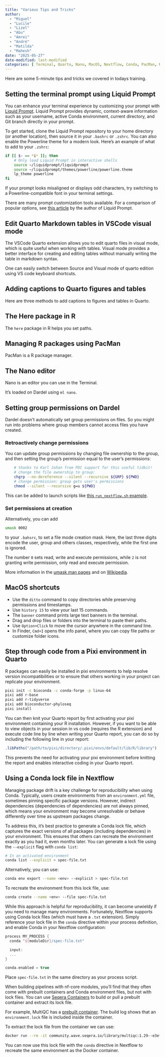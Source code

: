 ```yaml
---
title: "Various Tips and Tricks"
author:
  - "Miguel"
  - "Lucile"
  - "Lizel"
  - "Abu"
  - "Amrei"
  - "André"
  - "Matilda"
  - "Mahesh"
date: "2025-05-27"
date-modified: last-modified
categories: [ Terminal, Quarto, Nano, MacOS, Nextflow, Conda, PacMan, R, Dardel, VSCode, "Tips and Tricks" ]
---
```


Here are some 5-minute tips and tricks we covered in todays training.

## Setting the terminal prompt using Liquid Prompt

You can enhance your terminal experience by customizing your prompt with [Liquid Prompt](https://liquidprompt.readthedocs.io/en/stable/install.html). Liquid Prompt provides dynamic, context-aware information such as your username, active Conda environment, current directory, and Git branch directly in your prompt.

To get started, clone the Liquid Prompt repository to your home directory (or another location), then source it in your `.bashrc` or `.zshrc`. You can also enable the Powerline theme for a modern look. Here's an example of what to add to your `.zshrc`:

```.bash
if [[ $- == *i* ]]; then
    # Only load Liquid Prompt in interactive shells
    source ~/liquidprompt/liquidprompt
    source ~/liquidprompt/themes/powerline/powerline.theme
    lp_theme powerline
fi
```

:::{.callout-tip}

If your prompt looks misaligned or displays odd characters, try switching to a Powerline-compatible font in your terminal settings.

:::

There are many prompt customization tools available. For a comparison of popular options, see [this article](https://github.com/liquidprompt/liquidprompt/wiki/why) by the author of Liquid Prompt.

## Edit Quarto Markdown tables in VSCode visual mode

The VSCode Quarto extension allows you to edit quarto files in visual mode, which is quite useful when working with tables. Visual mode provides a better interface for creating and editing tables without manually writing the table in markdown syntax.

One can easily switch between Source and Visual mode of quarto edition using VS code keyboard shortcuts.

## Adding captions to Quarto figures and tables

Here are three methods to add captions to figures and tables in Quarto.

## The Here package in R

The `here` package in R helps you set paths.

## Managing R packages using PacMan

PacMan is a R package manager.

## The Nano editor

Nano is an editor you can use in the Terminal.

It's loaded on Dardel using `ml nano`.

## Setting group permissions on Dardel

Dardel doesn't automatically set group permissions on files. So you might run into problems where group members cannot access files you have created. 

### Retroactively change permissions

You can update group permissions by changing file ownership to the group, and then setting the group's permission equal to the user's permissions:

```.bash
    # thanks to Karl Johan from PDC support for this useful tidbit!
    # change the file ownership to group:
    chgrp --no-dereference --silent --recursive ${GRP} ${PWD}
    # change permission: group gets user's permissions
    chmod --silent --recursive g=u ${PWD}
```

This can be added to launch scripts like [this `run_nextflow.sh` example](https://github.com/SLUBioinformaticsInfrastructure/nf-core_on_dardel/blob/main/runscript.sh).


### Set permissions at creation

Alternatively, you can add 

```.bash
umask 0002
```

to your `.bahsrc`, to set a file mode creation mask. Here, the last three digits encode the user, group and others classes, respectively, while the first one is ignored. 

The number `0` sets read, write and execute permissions, while `2` is not granting write permission, only read and execute permission. 

More information in the [umask man pages](https://man7.org/linux/man-pages/man2/umask.2.html) and on [Wikipedia](https://en.wikipedia.org/wiki/Umask). 

## MacOS shortcuts

- Use the `ditto` command to copy directories while preserving permissions and timestamps.
- Use `history 15` to view your last 15 commands.
- The `banner` command prints large text banners in the terminal.
- Drag and drop files or folders into the terminal to paste their paths.
- Use `Option+Click` to move the cursor anywhere in the command line.
- In Finder, `Cmd+I` opens the info panel, where you can copy file paths or customize folder icons.

## Step through code from a Pixi environment in Quarto

R packages can easily be installed in pixi environments to help resolve version incompatibilities or to ensure that others working in your project can replicate your environment.

```.bash
pixi init -c bioconda -c conda-forge -p linux-64
pixi add r-base
pixi add r-tidyverse
pixi add bioconductor-phyloseq
pixi install
```

You can then knit your Quarto report by first activating your pixi environment containing your R installation. However, if you want to be able to view objects in your session in vs code (requires the R extension) and execute code line by line when writing your Quarto report, you can do so by including the following line in your report:

```.r
.libPaths("/path/to/pixi/directory/.pixi/envs/default/lib/R/library")
```

This prevents the need for activating your pixi environment before knitting the report and enables interactive coding in your Quarto report.

## Using a Conda lock file in Nextflow

Managing package drift is a key challenge for reproducibility when using Conda. Typically, users create environments from an `environment.yml` file, sometimes pinning specific package versions. However, indirect dependencies (dependencies of dependencies) are not always pinned, which means your environment may become unresolvable or behave differently over time as upstream packages change.

To address this, it's best practice to generate a Conda lock file, which captures the exact versions of all packages (including dependencies) in your environment. This ensures that others can recreate the environment exactly as you had it, even months later. You can generate a lock file using the `--explicit` flag with `conda list`:

```.bash
# In an activated environment
conda list --explicit > spec-file.txt
```
Alternatively, you can use:

```.bash
conda env export --name <env> --explicit > spec-file.txt
```

To recreate the environment from this lock file, use:

```.bash
conda create --name <env> --file spec-file.txt
```

While this approach is helpful for reproducibility, it can become unwieldy if you need to manage many environments. Fortunately, Nextflow supports using Conda lock files (which must have a `.txt` extension). Simply reference your lock file in the `conda` directive within your process definition, and enable Conda in your Nextflow configuration:

```.groovy
process MY_PROCESS {
  conda "${moduleDir}/spec-file.txt"

  input:
  ...
}
```

```.groovy
conda.enabled = true
```

Place `spec-file.txt` in the same directory as your process script.

:::{.callout-tip}

When building pipelines with nf-core modules, you'll find that they often come with prebuilt containers and Conda environment files, but not with lock files. You can use [Seqera Containers](https://seqera.io/containers/) to build or pull a prebuilt container and extract its lock file.

For example, MultiQC has a [prebuilt container](https://wave.seqera.io/view/builds/bd-e3ef3b42c5f9f0da_1). The build log shows that an `environment.lock` file is included inside the container.

To extract the lock file from the container we can use:

```.bash
docker run --rm -it community.wave.seqera.io/library/multiqc:1.29--e3ef3b42c5f9f0da cat environment.lock > multiqc-1.29-spec-file.txt
```

You can now use this lock file with the `conda` directive in Nextflow to recreate the same environment as the Docker container.

:::